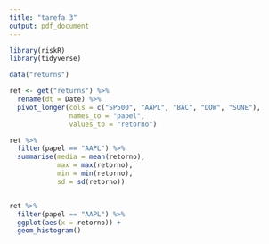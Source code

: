 ```yaml
---
title: "tarefa 3"
output: pdf_document
---
```



```r

library(riskR)
library(tidyverse)

```

```r

data("returns")

ret <- get("returns") %>% 
  rename(dt = Date) %>% 
  pivot_longer(cols = c("SP500", "AAPL", "BAC", "DOW", "SUNE"),
               names_to = "papel",
               values_to = "retorno")

```

```r

ret %>% 
  filter(papel == "AAPL") %>% 
  summarise(media = mean(retorno),
            max = max(retorno),
            min = min(retorno),
            sd = sd(retorno))


ret %>% 
  filter(papel == "AAPL") %>% 
  ggplot(aes(x = retorno)) +
  geom_histogram()

```


